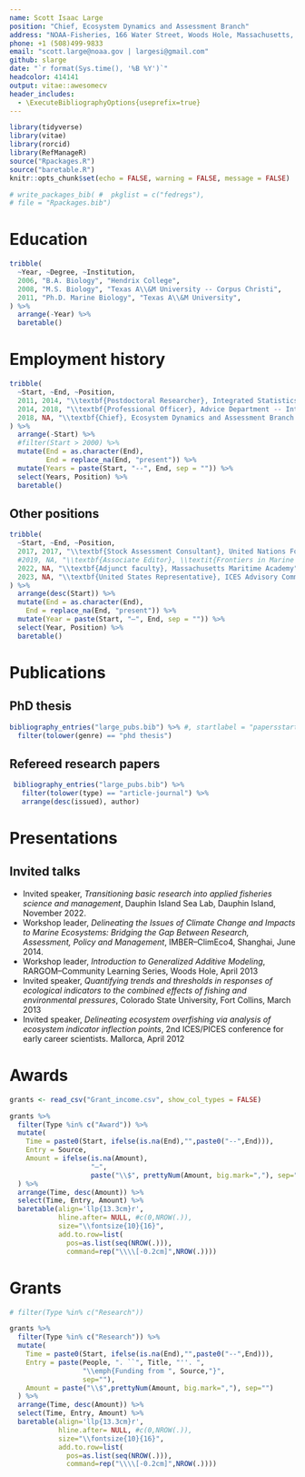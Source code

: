 ```yaml
---
name: Scott Isaac Large
position: "Chief, Ecosystem Dynamics and Assessment Branch"
address: "NOAA-Fisheries, 166 Water Street, Woods Hole, Massachusetts, 02543"
phone: +1 ‪(508)499-9833‬
email: "scott.large@noaa.gov | largesi@gmail.com"
github: slarge
date: "`r format(Sys.time(), '%B %Y')`"
headcolor: 414141
output: vitae::awesomecv
header_includes:
  - \ExecuteBibliographyOptions{useprefix=true}
---
```


```r
library(tidyverse)
library(vitae)
library(rorcid)
library(RefManageR)
source("Rpackages.R")
source("baretable.R")
knitr::opts_chunk$set(echo = FALSE, warning = FALSE, message = FALSE)
```

```r
# write_packages_bib( #  pkglist = c("fedregs"), 
# file = "Rpackages.bib")
```

# Education

```r
tribble(
  ~Year, ~Degree, ~Institution,
  2006, "B.A. Biology", "Hendrix College",
  2008, "M.S. Biology", "Texas A\\&M University -- Corpus Christi",
  2011, "Ph.D. Marine Biology", "Texas A\\&M University",
) %>%
  arrange(-Year) %>%
  baretable()
```

# Employment history

```r
tribble(
  ~Start, ~End, ~Position,
  2011, 2014, "\\textbf{Postdoctoral Researcher}, Integrated Statistics, Inc \\& Northeast Fisheries Science Center",
  2014, 2018, "\\textbf{Professional Officer}, Advice Department -- International Council for the Exploration of the Sea (ICES)",
  2018, NA, "\\textbf{Chief}, Ecosystem Dynamics and Assessment Branch -- Northeast Fisheries Science Center"
) %>%
  arrange(-Start) %>%
  #filter(Start > 2000) %>%
  mutate(End = as.character(End),
         End = replace_na(End, "present")) %>%
  mutate(Years = paste(Start, "--", End, sep = "")) %>%
  select(Years, Position) %>%
  baretable()
```

## Other positions

```r
tribble(
  ~Start, ~End, ~Position,
  2017, 2017, "\\textbf{Stock Assessment Consultant}, United Nations Food and Agriculture Organization (FAO)",
  #2019, NA, "\\textbf{Associate Editor}, \\textit{Frontiers in Marine Science}",
  2022, NA, "\\textbf{Adjunct faculty}, Massachusetts Maritime Academy",
  2023, NA, "\\textbf{United States Representative}, ICES Advisory Committee"
) %>%
  arrange(desc(Start)) %>%
  mutate(End = as.character(End),
    End = replace_na(End, "present")) %>%
  mutate(Year = paste(Start, "–", End, sep = "")) %>%
  select(Year, Position) %>%
  baretable()
```

# Publications

## PhD thesis

```r
bibliography_entries("large_pubs.bib") %>% #, startlabel = "papersstart") %>%
  filter(tolower(genre) == "phd thesis")
```

## Refereed research papers

<!-- In review: Badger et al, Saba et al,  *  -->

```r
 bibliography_entries("large_pubs.bib") %>%
   filter(tolower(type) == "article-journal") %>%
   arrange(desc(issued), author)

```

<!-- ## Software (R packages) -->

<!-- ```{r r-packages} -->

<!-- # Sort R packages by title, then year. -->

<!-- bibliography_entries("Rpackages.bib") %>%  -->

<!--   arrange(title, issued) -->

<!-- ``` -->

# Presentations

## Invited talks

-   Invited speaker, *Transitioning basic research into applied fisheries science and management*, Dauphin Island Sea Lab, Dauphin Island, November 2022.
-   Workshop leader, *Delineating the Issues of Climate Change and Impacts to Marine Ecosystems: Bridging the Gap Between Research, Assessment, Policy and Management*, IMBER--ClimEco4, Shanghai, June 2014.
-   Workshop leader, *Introduction to Generalized Additive Modeling*, RARGOM--Community Learning Series, Woods Hole, April 2013
-   Invited speaker, *Quantifying trends and thresholds in responses of ecological indicators to the combined effects of fishing and environmental pressures*, Colorado State University, Fort Collins, March 2013
-   Invited speaker, *Delineating ecosystem overfishing via analysis of ecosystem indicator inflection points*, 2nd ICES/PICES conference for early career scientists. Mallorca, April 2012

<!-- ## Selected contributed talks -->

<!--  *  -->

# Awards

```r
grants <- read_csv("Grant_income.csv", show_col_types = FALSE)
```

```r
grants %>%
  filter(Type %in% c("Award")) %>%
  mutate(
    Time = paste0(Start, ifelse(is.na(End),"",paste0("--",End))),
    Entry = Source,
    Amount = ifelse(is.na(Amount),
                    "—", 
                    paste("\\$", prettyNum(Amount, big.mark=","), sep=""))
  ) %>%
  arrange(Time, desc(Amount)) %>%
  select(Time, Entry, Amount) %>%
  baretable(align='llp{13.3cm}r',
            hline.after= NULL, #c(0,NROW(.)),
            size="\\fontsize{10}{16}",
            add.to.row=list(
              pos=as.list(seq(NROW(.))),
              command=rep("\\\\[-0.2cm]",NROW(.))))

```

# Grants

```r
# filter(Type %in% c("Research"))

grants %>%
  filter(Type %in% c("Research")) %>%
  mutate(
    Time = paste0(Start, ifelse(is.na(End),"",paste0("--",End))),
    Entry = paste(People, ". ``", Title, "''. ",
                  "\\emph{Funding from ", Source,"}",
                  sep=""),
    Amount = paste("\\$",prettyNum(Amount, big.mark=","), sep="")
  ) %>%
  arrange(Time, desc(Amount)) %>%
  select(Time, Entry, Amount) %>%
  baretable(align='llp{13.3cm}r',
            hline.after= NULL, #c(0,NROW(.)),
            size="\\fontsize{10}{16}",
            add.to.row=list(
              pos=as.list(seq(NROW(.))),
              command=rep("\\\\[-0.2cm]",NROW(.))))

```

## 
